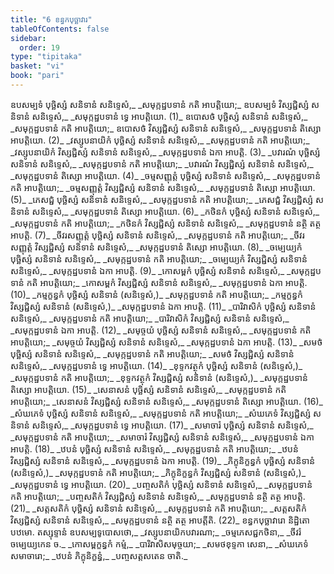 ```yaml
---
title: "6 ខន្ធកបុច្ឆាវារ"
tableOfContents: false
sidebar:
  order: 19
type: "tipitaka"
basket: "vi"
book: "pari"
---
```



<DynamicBreadcrumb />

<Division number="320" book="pari">

<Paragraph number="1414" book="pari">
ឧបសម្បទំ បុច្ឆិស្សំ សនិទានំ សនិទ្ទេសំ,_  
_សមុក្កដ្ឋបទានំ កតិ អាបត្តិយោ;_  
ឧបសម្បទំ វិស្សជ្ជិស្សំ សនិទានំ សនិទ្ទេសំ,_  
_សមុក្កដ្ឋបទានំ ទ្វេ អាបត្តិយោ. (1)_  

</Paragraph>

<Paragraph number="1415" book="pari">
ឧបោសថំ បុច្ឆិស្សំ សនិទានំ សនិទ្ទេសំ,_  
_សមុក្កដ្ឋបទានំ កតិ អាបត្តិយោ;_  
ឧបោសថំ វិស្សជ្ជិស្សំ សនិទានំ សនិទ្ទេសំ,_  
_សមុក្កដ្ឋបទានំ តិស្សោ អាបត្តិយោ. (2)_  

</Paragraph>

<Paragraph number="1416" type="verses" book="pari">
_វស្សូបនាយិកំ បុច្ឆិស្សំ សនិទានំ សនិទ្ទេសំ,_  
_សមុក្កដ្ឋបទានំ កតិ អាបត្តិយោ;_  
_វស្សូបនាយិកំ វិស្សជ្ជិស្សំ សនិទានំ សនិទ្ទេសំ,_  
_សមុក្កដ្ឋបទានំ ឯកា អាបត្តិ. (3)_  

</Paragraph>

<Paragraph number="1417" type="verses" book="pari">
_បវារណំ បុច្ឆិស្សំ សនិទានំ សនិទ្ទេសំ,_  
_សមុក្កដ្ឋបទានំ កតិ អាបត្តិយោ;_  
_បវារណំ វិស្សជ្ជិស្សំ សនិទានំ សនិទ្ទេសំ,_  
_សមុក្កដ្ឋបទានំ តិស្សោ អាបត្តិយោ. (4)_  

</Paragraph>

<Paragraph number="1418" type="verses" book="pari">
_ចម្មសញ្ញុត្តំ បុច្ឆិស្សំ សនិទានំ សនិទ្ទេសំ,_  
_សមុក្កដ្ឋបទានំ កតិ អាបត្តិយោ;_  
_ចម្មសញ្ញុត្តំ វិស្សជ្ជិស្សំ សនិទានំ សនិទ្ទេសំ,_  
_សមុក្កដ្ឋបទានំ តិស្សោ អាបត្តិយោ. (5)_  

</Paragraph>

<Paragraph number="1419" type="verses" book="pari">
_ភេសជ្ជំ បុច្ឆិស្សំ សនិទានំ សនិទ្ទេសំ,_  
_សមុក្កដ្ឋបទានំ កតិ អាបត្តិយោ;_  
_ភេសជ្ជំ វិស្សជ្ជិស្សំ សនិទានំ សនិទ្ទេសំ,_  
_សមុក្កដ្ឋបទានំ តិស្សោ អាបត្តិយោ. (6)_  

</Paragraph>

<Paragraph number="1420" type="verses" book="pari">
_កថិនកំ បុច្ឆិស្សំ សនិទានំ សនិទ្ទេសំ,_  
_សមុក្កដ្ឋបទានំ កតិ អាបត្តិយោ;_  
_កថិនកំ វិស្សជ្ជិស្សំ សនិទានំ សនិទ្ទេសំ,_  
_សមុក្កដ្ឋបទានំ នត្ថិ តត្ថ អាបត្តិ. (7)_  

</Paragraph>

<Paragraph number="1421" type="verses" book="pari">
_ចីវរសញ្ញុត្តំ បុច្ឆិស្សំ សនិទានំ សនិទ្ទេសំ,_  
_សមុក្កដ្ឋបទានំ កតិ អាបត្តិយោ;_  
_ចីវរសញ្ញុត្តំ វិស្សជ្ជិស្សំ សនិទានំ សនិទ្ទេសំ,_  
_សមុក្កដ្ឋបទានំ តិស្សោ អាបត្តិយោ. (8)_  

</Paragraph>

<Paragraph number="1422" type="verses" book="pari">
_ចម្បេយ្យកំ បុច្ឆិស្សំ សនិទានំ សនិទ្ទេសំ,_  
_សមុក្កដ្ឋបទានំ កតិ អាបត្តិយោ;_  
_ចម្បេយ្យកំ វិស្សជ្ជិស្សំ សនិទានំ សនិទ្ទេសំ,_  
_សមុក្កដ្ឋបទានំ ឯកា អាបត្តិ. (9)_  

</Paragraph>

<Paragraph number="1423" type="verses" book="pari">
_កោសម្ពកំ បុច្ឆិស្សំ សនិទានំ សនិទ្ទេសំ,_  
_សមុក្កដ្ឋបទានំ កតិ អាបត្តិយោ;_  
_កោសម្ពកំ វិស្សជ្ជិស្សំ សនិទានំ សនិទ្ទេសំ,_  
_សមុក្កដ្ឋបទានំ ឯកា អាបត្តិ. (10)_  

</Paragraph>

<Paragraph number="1424" type="verses" book="pari">
_កម្មក្ខន្ធកំ បុច្ឆិស្សំ សនិទានំ (សនិទ្ទេសំ,)_  
_សមុក្កដ្ឋបទានំ កតិ អាបត្តិយោ;_  
_កម្មក្ខន្ធកំ វិស្សជ្ជិស្សំ សនិទានំ (សនិទ្ទេសំ,)_  
_សមុក្កដ្ឋបទានំ ឯកា អាបត្តិ. (11)_  

</Paragraph>

<Paragraph number="1425" type="verses" book="pari">
_បារិវាសិកំ បុច្ឆិស្សំ សនិទានំ សនិទ្ទេសំ,_  
_សមុក្កដ្ឋបទានំ កតិ អាបត្តិយោ;_  
_បារិវាសិកំ វិស្សជ្ជិស្សំ សនិទានំ សនិទ្ទេសំ,_  
_សមុក្កដ្ឋបទានំ ឯកា អាបត្តិ. (12)_  

</Paragraph>

<Paragraph number="1426" type="verses" book="pari">
_សមុច្ចយំ បុច្ឆិស្សំ សនិទានំ សនិទ្ទេសំ,_  
_សមុក្កដ្ឋបទានំ កតិ អាបត្តិយោ;_  
_សមុច្ចយំ វិស្សជ្ជិស្សំ សនិទានំ សនិទ្ទេសំ,_  
_សមុក្កដ្ឋបទានំ ឯកា អាបត្តិ. (13)_  

</Paragraph>

<Paragraph number="1427" type="verses" book="pari">
_សមថំ បុច្ឆិស្សំ សនិទានំ សនិទ្ទេសំ,_  
_សមុក្កដ្ឋបទានំ កតិ អាបត្តិយោ;_  
_សមថំ វិស្សជ្ជិស្សំ សនិទានំ សនិទ្ទេសំ,_  
_សមុក្កដ្ឋបទានំ ទ្វេ អាបត្តិយោ. (14)_  

</Paragraph>

<Paragraph number="1428" type="verses" book="pari">
_ខុទ្ទកវត្ថុកំ បុច្ឆិស្សំ សនិទានំ (សនិទ្ទេសំ,)_  
_សមុក្កដ្ឋបទានំ កតិ អាបត្តិយោ;_  
_ខុទ្ទកវត្ថុកំ វិស្សជ្ជិស្សំ សនិទានំ (សនិទ្ទេសំ,)_  
_សមុក្កដ្ឋបទានំ តិស្សោ អាបត្តិយោ. (15)_  

</Paragraph>

<Paragraph number="1429" type="verses" book="pari">
_សេនាសនំ បុច្ឆិស្សំ សនិទានំ សនិទ្ទេសំ,_  
_សមុក្កដ្ឋបទានំ កតិ អាបត្តិយោ;_  
_សេនាសនំ វិស្សជ្ជិស្សំ សនិទានំ សនិទ្ទេសំ,_  
_សមុក្កដ្ឋបទានំ តិស្សោ អាបត្តិយោ. (16)_  

</Paragraph>

<Paragraph number="1430" type="verses" book="pari">
_សំឃភេទំ បុច្ឆិស្សំ សនិទានំ សនិទ្ទេសំ,_  
_សមុក្កដ្ឋបទានំ កតិ អាបត្តិយោ;_  
_សំឃភេទំ វិស្សជ្ជិស្សំ សនិទានំ សនិទ្ទេសំ,_  
_សមុក្កដ្ឋបទានំ ទ្វេ អាបត្តិយោ. (17)_  

</Paragraph>

<Paragraph number="1431" type="verses" book="pari">
_សមាចារំ បុច្ឆិស្សំ សនិទានំ សនិទ្ទេសំ,_  
_សមុក្កដ្ឋបទានំ កតិ អាបត្តិយោ;_  
_សមាចារំ វិស្សជ្ជិស្សំ សនិទានំ សនិទ្ទេសំ,_  
_សមុក្កដ្ឋបទានំ ឯកា អាបត្តិ. (18)_  

</Paragraph>

<Paragraph number="1432" type="verses" book="pari">
_ឋបនំ បុច្ឆិស្សំ សនិទានំ សនិទ្ទេសំ,_  
_សមុក្កដ្ឋបទានំ កតិ អាបត្តិយោ;_  
_ឋបនំ វិស្សជ្ជិស្សំ សនិទានំ សនិទ្ទេសំ,_  
_សមុក្កដ្ឋបទានំ ឯកា អាបត្តិ. (19)_  

</Paragraph>

<Paragraph number="1433" type="verses" book="pari">
_ភិក្ខុនិក្ខន្ធកំ បុច្ឆិស្សំ សនិទានំ (សនិទ្ទេសំ,)_  
_សមុក្កដ្ឋបទានំ កតិ អាបត្តិយោ;_  
_ភិក្ខុនិក្ខន្ធកំ វិស្សជ្ជិស្សំ សនិទានំ (សនិទ្ទេសំ,)_  
_សមុក្កដ្ឋបទានំ ទ្វេ អាបត្តិយោ. (20)_  

</Paragraph>

<Paragraph number="1434" type="verses" book="pari">
_បញ្ចសតិកំ បុច្ឆិស្សំ សនិទានំ សនិទ្ទេសំ,_  
_សមុក្កដ្ឋបទានំ កតិ អាបត្តិយោ;_  
_បញ្ចសតិកំ វិស្សជ្ជិស្សំ សនិទានំ សនិទ្ទេសំ,_  
_សមុក្កដ្ឋបទានំ នត្ថិ តត្ថ អាបត្តិ. (21)_  

</Paragraph>

<Paragraph number="1435" type="verses" book="pari">
_សត្តសតិកំ បុច្ឆិស្សំ សនិទានំ សនិទ្ទេសំ,_  
_សមុក្កដ្ឋបទានំ កតិ អាបត្តិយោ;_  
_សត្តសតិកំ វិស្សជ្ជិស្សំ សនិទានំ សនិទ្ទេសំ,_  
_សមុក្កដ្ឋបទានំ នត្ថិ តត្ថ អាបត្តីតិ. (22)_  


</Paragraph>
</Division>

<Paragraph number="1436" type="center" book="pari">
ខន្ធកបុច្ឆាវារោ និដ្ឋិតោ បឋមោ.



</Paragraph>

<Paragraph number="1437" type="center" book="pari">
តស្សុទ្ទានំ


</Paragraph>

<Paragraph number="1438" type="verses" book="pari">
ឧបសម្បទូបោសថោ,_  
_វស្សូបនាយិកបវារណា;_  
_ចម្មភេសជ្ជកថិនា,_  
_ចីវរំ ចម្បេយ្យកេន ច._  

</Paragraph>

<Paragraph number="1439" type="verses" book="pari">
_កោសម្ពក្ខន្ធកំ កម្មំ,_  
_បារិវាសិសមុច្ចយា;_  
_សមថខុទ្ទកា សេនា,_  
_សំឃភេទំ សមាចារោ;_  
_ឋបនំ ភិក្ខុនិក្ខន្ធំ,_  
_បញ្ចសត្តសតេន ចាតិ._
</Paragraph>